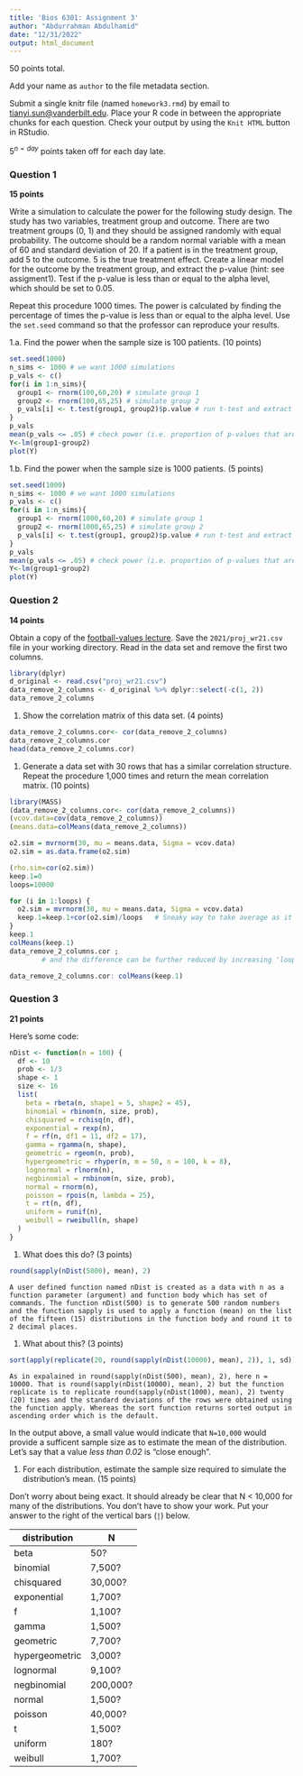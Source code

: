 ```yaml
---
title: 'Bios 6301: Assignment 3'
author: "Abdurrahman Abdulhamid"
date: "12/31/2022"
output: html_document
---
```


50 points total.

Add your name as `author` to the file metadata section.

Submit a single knitr file (named `homework3.rmd`) by email to [tianyi.sun\@vanderbilt.edu](mailto:tianyi.sun@vanderbilt.edu){.email}. Place your R code in between the appropriate chunks for each question. Check your output by using the `Knit HTML` button in RStudio.

$5^{n=day}$ points taken off for each day late.

### Question 1

**15 points**

Write a simulation to calculate the power for the following study design. The study has two variables, treatment group and outcome. There are two treatment groups (0, 1) and they should be assigned randomly with equal probability. The outcome should be a random normal variable with a mean of 60 and standard deviation of 20. If a patient is in the treatment group, add 5 to the outcome. 5 is the true treatment effect. Create a linear model for the outcome by the treatment group, and extract the p-value (hint: see assigment1). Test if the p-value is less than or equal to the alpha level, which should be set to 0.05.

Repeat this procedure 1000 times. The power is calculated by finding the percentage of times the p-value is less than or equal to the alpha level. Use the `set.seed` command so that the professor can reproduce your results.

1.a. Find the power when the sample size is 100 patients. (10 points)

```r
set.seed(1000)
n_sims <- 1000 # we want 1000 simulations
p_vals <- c()
for(i in 1:n_sims){
  group1 <- rnorm(100,60,20) # simulate group 1
  group2 <- rnorm(100,65,25) # simulate group 2
  p_vals[i] <- t.test(group1, group2)$p.value # run t-test and extract the p-value
}
p_vals
mean(p_vals <= .05) # check power (i.e. proportion of p-values that are smaller than alpha-level of .05)
Y<-lm(group1~group2)
plot(Y)
```

1.b. Find the power when the sample size is 1000 patients. (5 points)

```r
set.seed(1000)
n_sims <- 1000 # we want 1000 simulations
p_vals <- c()
for(i in 1:n_sims){
  group1 <- rnorm(1000,60,20) # simulate group 1
  group2 <- rnorm(1000,65,25) # simulate group 2
  p_vals[i] <- t.test(group1, group2)$p.value # run t-test and extract the p-value
}
p_vals
mean(p_vals <= .05) # check power (i.e. proportion of p-values that are smaller than alpha-level of .05)
Y<-lm(group1~group2)
plot(Y)

```

### Question 2

**14 points**

Obtain a copy of the [football-values lecture](https://github.com/couthcommander/football-values). Save the `2021/proj_wr21.csv` file in your working directory. Read in the data set and remove the first two columns.

```r
library(dplyr)
d_original <- read.csv("proj_wr21.csv")
data_remove_2_columns <- d_original %>% dplyr::select(-c(1, 2))
data_remove_2_columns
```

1.  Show the correlation matrix of this data set. (4 points)

```r
data_remove_2_columns.cor<- cor(data_remove_2_columns)
data_remove_2_columns.cor
head(data_remove_2_columns.cor)
```

1.  Generate a data set with 30 rows that has a similar correlation structure. Repeat the procedure 1,000 times and return the mean correlation matrix. (10 points)

```r
library(MASS)
(data_remove_2_columns.cor<- cor(data_remove_2_columns))
(vcov.data=cov(data_remove_2_columns))
(means.data=colMeans(data_remove_2_columns))

o2.sim = mvrnorm(30, mu = means.data, Sigma = vcov.data)
o2.sim = as.data.frame(o2.sim)

(rho.sim=cor(o2.sim))   
keep.1=0
loops=10000

for (i in 1:loops) {
  o2.sim = mvrnorm(30, mu = means.data, Sigma = vcov.data)
  keep.1=keep.1+cor(o2.sim)/loops   # Sneaky way to take average as it accumulates
}
keep.1 
colMeans(keep.1)
data_remove_2_columns.cor ; 
        # and the difference can be further reduced by increasing 'loops'

data_remove_2_columns.cor: colMeans(keep.1)     
```

### Question 3

**21 points**

Here's some code:

```r
nDist <- function(n = 100) {
  df <- 10
  prob <- 1/3
  shape <- 1
  size <- 16
  list(
    beta = rbeta(n, shape1 = 5, shape2 = 45),
    binomial = rbinom(n, size, prob),
    chisquared = rchisq(n, df),
    exponential = rexp(n),
    f = rf(n, df1 = 11, df2 = 17),
    gamma = rgamma(n, shape),
    geometric = rgeom(n, prob),
    hypergeometric = rhyper(n, m = 50, n = 100, k = 8),
    lognormal = rlnorm(n),
    negbinomial = rnbinom(n, size, prob),
    normal = rnorm(n),
    poisson = rpois(n, lambda = 25),
    t = rt(n, df),
    uniform = runif(n),
    weibull = rweibull(n, shape)
  )
}
```

1.  What does this do? (3 points)

```r
round(sapply(nDist(5000), mean), 2)
```

    A user defined function named nDist is created as a data with n as a function parameter (argument) and function body which has set of commands. The function nDist(500) is to generate 500 random numbers and the function sapply is used to apply a function (mean) on the list of the fifteen (15) distributions in the function body and round it to 2 decimal places.

1.  What about this? (3 points)

```r
sort(apply(replicate(20, round(sapply(nDist(10000), mean), 2)), 1, sd))
```

    As in expalained in round(sapply(nDist(500), mean), 2), here n = 10000. That is round(sapply(nDist(10000), mean), 2) but the function replicate is to replicate round(sapply(nDist(1000), mean), 2) twenty (20) times and the standard deviations of the rows were obtained using the function apply. Whereas the sort function returns sorted output in ascending order which is the default.

In the output above, a small value would indicate that `N=10,000` would provide a sufficent sample size as to estimate the mean of the distribution. Let's say that a value *less than 0.02* is "close enough".

1.  For each distribution, estimate the sample size required to simulate the distribution's mean. (15 points)

Don't worry about being exact. It should already be clear that N \< 10,000 for many of the distributions. You don't have to show your work. Put your answer to the right of the vertical bars (`|`) below.

| distribution   | N        |
|----------------|----------|
| beta           | 50?      |
| binomial       | 7,500?   |
| chisquared     | 30,000?  |
| exponential    | 1,700?   |
| f              | 1,100?   |
| gamma          | 1,500?   |
| geometric      | 7,700?   |
| hypergeometric | 3,000?   |
| lognormal      | 9,100?   |
| negbinomial    | 200,000? |
| normal         | 1,500?   |
| poisson        | 40,000?  |
| t              | 1,500?   |
| uniform        | 180?     |
| weibull        | 1,700?   |
